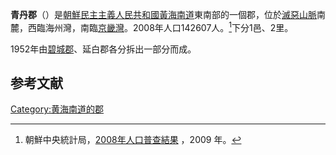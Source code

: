 {{Infobox  Korean settlement
| context = north
| img=DPRK2006 Hwangnam-Chongdan.PNG
| hangul =청단군
| hanja ={{linktext|靑|丹|郡}}
| rr=Cheongdan-gun
| mr=Ch'ŏngdan-gun
|  pop = 142607
| popyear = 2008
|  divs = 1邑、22里
}}
'''青丹郡'''（{{kor|諺=청단군|漢=靑丹郡|羅=Chŏngdan gun|f=y}}）是[[朝鮮民主主義人民共和國|朝鮮民主主義人民共和國]][[黃海南道|黃海南道]]東南部的一個郡，位於[[滅惡山脈|滅惡山脈]]南麓，西臨海州灣，南臨[[京畿灣|京畿灣]]。2008年人口142607人。<ref>朝鮮中央統計局，[http://unstats.un.org/unsd/demographic/sources/census/2010_PHC/North_Korea/Final%20national%20census%20report.pdf 2008年人口普查結果] {{Wayback|url=http://unstats.un.org/unsd/demographic/sources/census/2010_PHC/North_Korea/Final%20national%20census%20report.pdf |date=20100331091148 }}，2009 年。</ref>下分1邑、2里。

1952年由[[碧城郡|碧城郡]]、延白郡各分拆出一部分而成。

==参考文献==
<div class="references-small">
<references></references>
</div>

{{黃海南道行政區劃}}

{{DEFAULTSORT:Chongdan-gun}}

{{Korea-stub}}
[[Category:黄海南道的郡|Category:黄海南道的郡]]